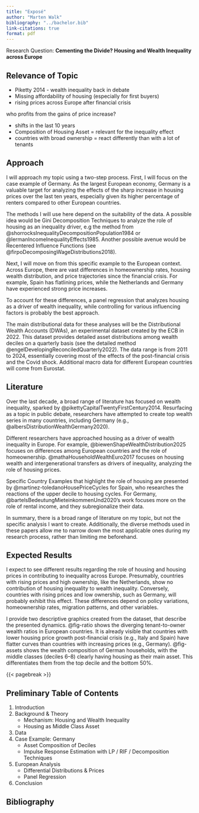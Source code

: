```yaml
---
title: "Exposé"
author: "Marten Walk"
bibliography: "../bachelor.bib"
link-citations: true
format: pdf
---
```




Research Question: **Cementing the Divide? Housing and Wealth Inequality across Europe**



## Relevance of Topic

- Piketty 2014 - wealth inequality back in debate
- Missing affordability of housing (especially for first buyers)
- rising prices across Europe after financial crisis



who profits from the gains of price increase?

- shifts in the last 10 years
- Composition of Housing Asset = relevant for the inequality effect
- countries with broad ownership = react differently than with a lot of tenants



## Approach

I will approach my topic using a two-step process. First, I will focus on the case example of Germany. As the largest European economy, Germany is a valuable target for analyzing the effects of the sharp increase in housing prices over the last ten years, especially given its higher percentage of renters compared to other European countries.

The methods I will use here depend on the suitability of the data. A possible idea would be Gini Decomposition Techniques to analyze the role of housing as an inequality driver, e.g the method from @shorrocksInequalityDecompositionPopulation1984 or @lermanIncomeInequalityEffects1985. Another possible avenue would be Recentered Influence Functions (see @firpoDecomposingWageDistributions2018). 

Next, I will move on from this specific example to the European context. Across Europe, there are vast differences in homeownership rates, housing wealth distribution, and price trajectories since the financial crisis. For example, Spain has flatlining prices, while the Netherlands and Germany have experienced strong price increases.

To account for these differences, a panel regression that analyzes housing as a driver of wealth inequality, while controlling for various influencing factors is probably the best approach.

The main distributional data for these analyses will be the Distributional Wealth Accounts (DWAs), an experimental dataset created by the ECB in 2022. This dataset provides detailed asset distributions among wealth deciles on a quarterly basis (see the detailed method @engelDevelopingReconciledQuarterly2022). The data range is from 2011 to 2024, essentially covering most of the effects of the post-financial crisis and the Covid shock. Additional macro data for different European countries will come from Eurostat.



## Literature

Over the last decade, a broad range of literature has focused on wealth inequality, sparked by @pikettyCapitalTwentyFirstCentury2014. Resurfacing as a topic in public debate, researchers have attempted to create top wealth series in many countries, including Germany (e.g., @albersDistributionWealthGermany2020).

Different researchers have approached housing as a driver of wealth inequality in Europe. For example, @biewenShapeWealthDistribution2025 focuses on differences among European countries and the role of homeownership. @mathaHouseholdWealthEuro2017 focuses on housing wealth and intergenerational transfers as drivers of inequality, analyzing the role of housing prices.

Specific Country Examples that highlight the role of housing are presented by @martinez-toledanoHousePriceCycles for Spain, who researches the reactions of the upper decile to housing cycles. For Germany, @bartelsBedeutungMieteinkommenUnd2020's work focuses more on the role of rental income, and they subregionalize their data.

In summary, there is a broad range of literature on my topic, but not the specific analysis I want to create. Additionally, the diverse methods used in these papers allow me to narrow down the most applicable ones during my research process, rather than limiting me beforehand.



## Expected Results

I expect to see different results regarding the role of housing and housing prices in contributing to inequality across Europe. Presumably, countries with rising prices and high ownership, like the Netherlands, show no contribution of housing inequality to wealth inequality. Conversely, countries with rising prices and low ownership, such as Germany, will probably exhibit this effect. These differences depend on policy variations, homeownership rates, migration patterns, and other variables.

I provide two descriptive graphics created from the dataset, that describe the presented dynamics. @fig-ratio shows the diverging tenant-to-owner wealth ratios in European countries. It is already visible that countries with lower housing price growth post-financial crisis (e.g., Italy and Spain) have flatter curves than countries with increasing prices (e.g., Germany). @fig-assets shows the wealth composition of German households, with the middle classes (deciles 6–8) clearly having housing as their main asset. This differentiates them from the top decile and the bottom 50%. 



::: {#fig-descriptive layout-ncol=2}

<!--!
[Tenant-Owner-Wealth Ratio](){#fig-ratio}

![Wealth Composition by Assets (Germany) ](){#fig-assets}
-->

:::

{{< pagebreak >}}

## Preliminary Table of Contents

1. Introduction
2. Background & Theory
   - Mechanism: Housing and Wealth Inequality
   - Housing as Middle Class Asset
3. Data
4. Case Example: Germany
   - Asset Composition of Deciles
   - Impulse Response Estimation with LP / RIF / Decomposition Techniques
5. European Analysis
   - Differential Distributions & Prices
   - Panel Regression
6. Conclusion

## Bibliography
